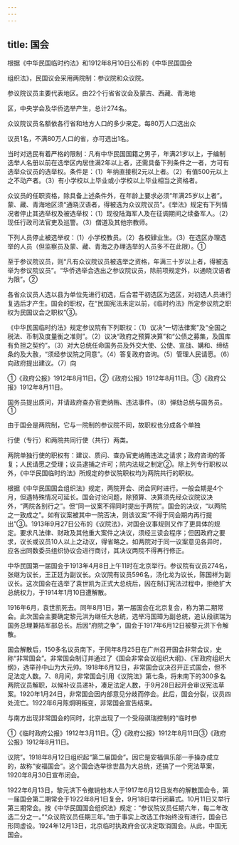 ```yaml
---
---
---
```

title: 国会
---



根据《中华民国临时约法》和1912年8月10日公布的《中华民国国会

组织法》，民国议会采用两院制：参议院和众议院。

参议院议员主要代表地区。由22个行省省议会及蒙古、西藏、青海地

区，中央学会及华侨选举产生，总计274名。

众议院议员名额依各行省和地方人口的多少来定。每80万人口选出众

议员1名，不满80万人口的省，亦可选出1名。

当时对选民有着严格的限制：凡有中华民国国籍之男子，年满21岁以上，于编制选举人名册以前在选举区内居住满2年以上者，还需具备下列条件之一者，方可有选举众议员的选举权。条件是：（1）年纳直接税2元以上者。（2）有值500元以上之不动产者。（3）有小学校以上毕业或小学校以上毕业相当之资格者。

众议员的任职资格，除具备上述条件外，在年龄上要求必须“年满25岁以上者”。蒙、藏、青海地区须“通晓汉语者，得被选为众议院议员”。《举法》规定有下列情况者停止其选举权及被选举权：（1）现役陆海军人及在征调期间之续备军人。（2）现任行政司法官吏及巡警。（3）僧道及其他宗教师。

下列人员停止被选举权：（1）小学校教员。（2）各校肄业生。（3）在选区办理选举的人员（但监察员及蒙、藏、青海之办理选举的人员多不在此限）。①

至于参议院议员，则“凡有众议院议员被选举之资格，年满三十岁以上者，得被选举为参议院议员”。“华侨选举会选出之参议院议员，除前项规定外，以通晓汉语者为限”。②

各省众议员人选以县为单位先进行初选，后合若干初选区为选区，对初选人员进行复选后才产生。国会的职权，在“民国宪法未定以前，《临时约法》所定参议院之职权为民国议会之职权”③。

《中华民国临时约法》规定参议院有下列职权：（1）议决“一切法律案”及“全国之税法、币制及度量衡之准则”。（2）议决“政府之预算决算”和“公债之募集，及国库有负担之契约”。（3）对大总统任命国务员及外交大使、公使、宣战、媾和、缔结条约及大赦，“须经参议院之同意”。（4）答复政府咨询。（5）管理人民请愿。（6）向政府提出建议。（7）向

①《政府公报》1912年8月11日。②《政府公报》1912年8月11日。③《政府公报》1912年8月11日。

国务员提出质问，并请政府查办官吏纳贿、违法事件。（8）弹劾总统与国务员。①

由于国会是两院制，它与一院制的参议院不同，故职权也分成各个单独

行使（专行）和两院共同行使（共行）两类。

两院单独行使的职权有：建议、质问、查办官吏纳贿违法之请求；政府咨询的答复；人民请愿之受理；议员逮捕之许可；院内法规之制定②。除上列专行职权以外，《中华民国临时约法》所规定的参议院职权均为两院共行的职权。

根据《中华民国国会组织法》规定，两院开会、闭会同时进行。一般会期是4个月，但遇特殊情况可延长。国会讨论问题，除预算、决算须先经众议院议决外，“两院各别行之”。但“同一议案不得同时提出于两院”。国会的决议，“以两院之一致成之”。如有议案被其中一院否决，则该议案“不得于同会期内再行提出”③。1913年9月27日公布的《议院法》，对国会议事规则又作了更具体的规定。要求凡法律、财政及其他重大案件之决议，须经三读会程序；但因政府之要求，议长或议员10人以上之动议，得省略之。如两院对于同一议案意见各异时，应各出同数委员组织协议会进行商讨，其决议两院不得再行修正。

中华民国第一届国会于1913年4月8日上午11时在北京举行。参议院有议员274名，张继为议长，王正廷为副议长。众议院有议员596名，汤化龙为议长，陈国祥为副议长。这次国会在选举了袁世凯为正式大总统后，因在制订宪法过程中，拒绝扩大总统权力，于1914年1月10日遭解散。

1916年6月，袁世凯死去。同年8月1日，第一届国会在北京复会，称为第二期常会。此次国会主要确定黎元洪为继任大总统，选举冯国璋为副总统，追认段祺瑞为国务总理兼陆军部总长。后因“府院之争”，国会于1917年6月12日被黎元洪下令解散。

国会解散后，150多名议员南下，于同年8月25日在广州召开国会非常会议，史称“非常国会”。非常国会制订并通过了《国会非常会议组织大纲》、《军政府组织大纲》，选举孙中山为大元帅。1918年6月12日，非常国会议决召开正式国会，但不足法定人数。7、8月间，非常国会引用《议院法》第七条，将未南下的300多名两院议员解职，以候补议员递补，凑足法定人数，于9月28日起开会审议宪法草案。1920年1月24日，非常国会因内部意见分歧而停会。此后，国会分裂，议员四处流亡。1922年6月陈炯明叛变，非常国会宣告结束。

与南方出现非常国会的同时，北京出现了一个受段祺瑞控制的“临时参

①《临时政府公报》1912年3月11日。②《政府公报》1912年8月11日③《政府公报》1912年8月11日。

议院”。1918年8月12日组织起“第二届国会”。因它是安福俱乐部一手操办成立的，故称“安福国会”。这个国会选举徐世昌为大总统，还搞了一个宪法草案，1920年8月30日宣布闭会。

1922年6月13日，黎元洪下令撤销他本人于1917年6月12日发布的解散国会令，第一届国会第二期常会于1922年8月1日复会，9月18日举行闭幕式。10月11日又举行第三期常会。按《中华民国国会组织法》规定：“参议院议员任期六年，每二年改选二分之一。”“众议院议员任期三年。”由于事实上改选工作始终没有进行，国会已形同虚设。1924年12月13日，北京临时执政府会议决定取消国会。从此，中国无国会。